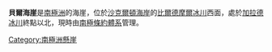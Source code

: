 {{Coord|84|4|S|170|0|E|source:GNIS|display=title}}

'''貝爾海崖'''是[[南極洲|南極洲]]的海崖，位於[[沙克爾頓海岸|沙克爾頓海岸]]的[[比爾德摩爾冰川|比爾德摩爾冰川]]西面，處於[[加拉德冰川|加拉德冰川]]終點以北，現時由[[南極條約體系|南極條約體系]]管理。

{{DEFAULTSORT:Bell Bluff}}
[[Category:南極洲懸崖|Category:南極洲懸崖]]


{{ShackletonCoast-geo-stub}}